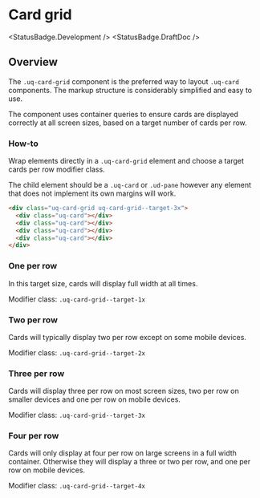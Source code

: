 
<Meta of={CardGridStories} />

# Card grid

<StatusBadge.Development />
<StatusBadge.DraftDoc />

## Overview

The `.uq-card-grid` component is the preferred way to layout `.uq-card`
components. The markup structure is considerably simplified and easy to use.

The component uses container queries to ensure cards are displayed correctly at
all screen sizes, based on a target number of cards per row.

### How-to

Wrap elements directly in a `.uq-card-grid` element and choose a
target cards per row modifier class.

The child element should be a `.uq-card` or `.ud-pane` however any element that
does not implement its own margins will work.

```html
<div class="uq-card-grid uq-card-grid--target-3x">
  <div class="uq-card"></div>
  <div class="uq-card"></div>
  <div class="uq-card"></div>
  <div class="uq-card"></div>
</div>
```

### One per row

In this target size, cards will display full width at all times.

Modifier class: `.uq-card-grid--target-1x`

<Canvas sourceState="hidden">
  <Story of={CardGridStories.OnePerRow} />
</Canvas>

### Two per row

Cards will typically display two per row except on some mobile devices.

Modifier class: `.uq-card-grid--target-2x`

<Canvas sourceState="hidden">
  <Story of={CardGridStories.TwoPerRow} />
</Canvas>

### Three per row

Cards will display three per row on most screen sizes, two per row on smaller
devices and one per row on mobile devices.

Modifier class: `.uq-card-grid--target-3x`

<Canvas sourceState="hidden">
  <Story of={CardGridStories.ThreePerRow} />
</Canvas>

### Four per row

Cards will only display at four per row on large screens in a full width
container. Otherwise they will display a three or two per row, and one per row
on mobile devices.

Modifier class: `.uq-card-grid--target-4x`

<Canvas sourceState="hidden">
  <Story of={CardGridStories.FourPerRow} />
</Canvas>
